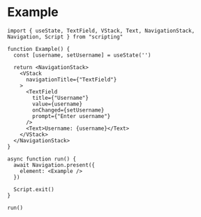 # Example

```tsx
import { useState, TextField, VStack, Text, NavigationStack, Navigation, Script } from "scripting"

function Example() {
  const [username, setUsername] = useState('')

  return <NavigationStack>
    <VStack
      navigationTitle={"TextField"}
    >
      <TextField
        title={"Username"}
        value={username}
        onChanged={setUsername}
        prompt={"Enter username"}
      />
      <Text>Username: {username}</Text>
    </VStack>
  </NavigationStack>
}

async function run() {
  await Navigation.present({
    element: <Example />
  })

  Script.exit()
}

run()
```